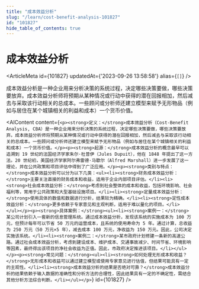 ```yaml
---
title: "成本效益分析"
slug: "/learn/cost-benefit-analysis-101827"
id: "101827"
hide_table_of_contents: true
---
```



# 成本效益分析

<ArticleMeta id={101827} updatedAt={'2023-09-26 13:58:58'} alias={`[]`} />
<div className='border-solid border-b border-t-0 my-4 border-[var(--ifm-color-gray-300)]' />

成本效益分析是一种企业用来分析决策的系统过程，决定哪些决策要做，哪些决策要放弃。成本效益分析师将预期从某种情况或行动中获得的潜在回报相加，然后减去与采取该行动相关的总成本。一些顾问或分析师还建立模型来赋予无形物品（例如与居住在某个城镇相关的利益和成本）一个货币价值。

<AIContent content={`<p><strong>定义：</strong>成本效益分析（Cost-Benefit Analysis, CBA）是一种企业用来分析决策的系统过程，决定哪些决策要做，哪些决策要放弃。成本效益分析师将预期从某种情况或行动中获得的潜在回报相加，然后减去与采取该行动相关的总成本。一些顾问或分析师还建立模型来赋予无形物品（例如与居住在某个城镇相关的利益和成本）一个货币价值。</p><p><strong>起源：</strong>成本效益分析的概念最早可以追溯到 19 世纪的法国经济学家朱尔·杜普伊（Jules Dupuit），他在 1848 年提出了这一方法。20 世纪初，美国经济学家阿尔弗雷德·马歇尔（Alfred Marshall）进一步发展了这一理论，并在公共政策和项目评估中得到了广泛应用。</p><p><strong>类别与特点：</strong>成本效益分析可以分为以下几类：<ul><li><strong>财务成本效益分析：</strong>主要关注直接的财务成本和收益，适用于企业内部项目评估。</li><li><strong>社会成本效益分析：</strong>考虑到社会整体的成本和收益，包括环境影响、社会福利等，常用于公共政策和大型基础设施项目。</li><li><strong>定量成本效益分析：</strong>使用具体的数值和数据进行分析，结果较为精确。</li><li><strong>定性成本效益分析：</strong>更多依赖于专家意见和主观判断，适用于难以量化的项目。</li></ul></p><p><strong>具体案例：</strong><ul><li><strong>案例一：</strong>某公司计划引入一套新的信息管理系统。通过成本效益分析，发现该系统的实施成本为 100 万元，但预计每年可以节省 50 万元的运营成本，且系统的使用寿命为 5 年。通过计算，总收益为 250 万元（50 万元×5 年），减去成本 100 万元，净收益为 150 万元。因此，公司决定实施该系统。</li><li><strong>案例二：</strong>某市政府计划修建一条新的高速公路。通过社会成本效益分析，考虑到建设成本、维护成本、交通事故减少、时间节省、环境影响等因素，最终得出该项目的净社会收益为正值。因此，市政府决定推进该项目。</li></ul></p><p><strong>常见问题：</strong><ul><li><strong>如何处理无形成本和收益？</strong>无形成本和收益可以通过建立模型或使用专家意见进行估值，但结果可能具有一定的主观性。</li><li><strong>成本效益分析的结果是否绝对可靠？</strong>成本效益分析的结果依赖于输入数据的准确性和分析方法的合理性，因此结果具有一定的不确定性，需结合其他分析方法综合判断。</li></ul></p>`} id={101827} />
